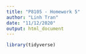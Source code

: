 ```yaml
---
title: "P8105 - Homework 5"
author: "Linh Tran"
date: "11/12/2020"
output: html_document
---
```


```r
library(tidyverse)
```

